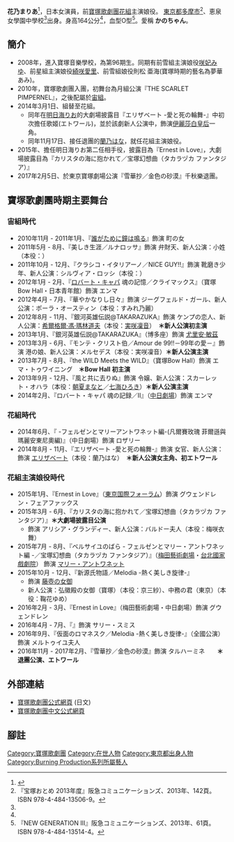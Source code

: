 {{roughtranslation|time=2017-03-31T09:05:17+00:00}}
{{藝人
|type=女演员
| 姓名 = 花乃瑪麗亞(かの まりあ）
| 本名 = 
| 出生日期 = 10月12日
| 出生地點 = {{JPN}}
| 職業 = 舞台演員
| yearsactive = 2010-
}}
{{japanese|japanese=花乃まりあ|kana=かの まりあ|romaji=Kano Maria}}

'''花乃まりあ'''<ref>{{cite news|url=http://star.ettoday.net/news/459644|title=101年的日本國寶！　「寶塚歌劇團」8月華麗登台演出|date=2015-01-27|agency=ETtoday新聞雲|language=zh-tw|author1=田暐瑋|accessdate=2017-03-31|archive-date=2017-03-31|archive-url=https://web.archive.org/web/20170331211904/http://star.ettoday.net/news/459644|dead-url=no}}</ref>，日本女演員，前[[寶塚歌劇團|寶塚歌劇團]][[花組|花組]]主演娘役。
[[東京都|東京都]][[多摩市|多摩市]]<ref name="otome">『宝塚おとめ 2013年度』阪急コミュニケーションズ、2013年、142頁。ISBN 978-4-484-13506-9。</ref>、恵泉女學園中學校<ref name="otome" />出身。身高164公分<ref name="otome" />，血型O型<ref name="new">『NEW GENERATION III』阪急コミュニケーションズ、2013年、61頁。ISBN 978-4-484-13514-4。</ref>。愛稱 '''かのちゃん'''。

== 簡介 ==
* 2008年，進入寶塚音樂學校，為第96期生。同期有前雪組主演娘役[[咲妃みゆ|咲妃みゆ]]、前星組主演娘役[[綺咲愛里|綺咲愛里]]、前雪組娘役則松 亜海(寶塚時期的藝名為夢華 あみ)。
* 2010年，寶塚歌劇團入團，初舞台為月組公演『THE SCARLET PIMPERNEL』，之後配屬於[[宙組|宙組]]。
* 2014年3月1日、組替至花組。
** 同年在[[明日海りお|明日海りお]]的大劇場披露目『エリザベート -愛と死の輪舞-』中初次擔任歌姬(エトワール)，並於該劇新人公演中，飾演[[伊丽莎白皇后|伊麗莎白皇后]]一角。
** 同年11月17日、接任退團的[[蘭乃はな|蘭乃はな]]，就任花組主演娘役。
* 2015年、擔任明日海りお第二任相手役，披露目為『Ernest in Love』，大劇場披露目為『カリスタの海に抱かれて／宝塚幻想曲（タカラヅカ ファンタジア）』
* 2017年2月5日、於東京寶塚劇場公演『雪華抄／金色の砂漠』千秋樂退團。

== 寶塚歌劇團時期主要舞台 ==

=== 宙組時代 ===
* 2010年11月 - 2011年1月、『[[誰がために鐘は鳴る|誰がために鐘は鳴る]]』飾演  町の女{{small|ほか}}
* 2011年5月 - 8月、『美しき生涯／ルナロッサ』飾演  弁財天{{small|ほか}}、新人公演：小姓（本役：{{Translink|ja|彩花まり}}）
* 2011年10月 - 12月、『クラシコ・イタリアーノ／NICE GUY!!』飾演  靴磨き少年{{small|ほか}}、新人公演：シルヴィア・ロッシ（本役：{{Translink|ja|すみれ乃麗}}）
* 2012年1月 - 2月、『[[羅伯特·卡帕|ロバート・キャパ]] 魂の記憶／クライマックス』（寶塚Bow Hall・日本青年館）飾演  エンマ
* 2012年4月 - 7月、『華やかなりし日々』飾演  ジーグフェルド・ガール{{small|ほか}}、新人公演：ポーラ・オースティン（本役：すみれ乃麗）
* 2012年8月 - 11月、『銀河英雄伝説@TAKARAZUKA』飾演  ケンプの恋人{{small|ほか}}、新人公演：[[希爾格爾·馮·瑪林道夫|希爾格爾·馮·瑪林道夫]]（本役：[[実咲凜音|実咲凜音]]）　'''＊新人公演初主演'''
* 2013年1月、『銀河英雄伝説@TAKARAZUKA』（博多座）飾演  [[尤里安·敏兹|尤里安·敏茲]]
* 2013年3月 - 6月、『モンテ・クリスト伯／Amour de 99!!－99年の愛－』飾演  港の娘{{small|ほか}}、新人公演：メルセデス（本役：実咲凜音）'''＊新人公演主演'''
* 2013年7月 - 8月、『the WILD Meets the WILD』（寶塚Bow Hall）飾演  エマ・トゥワイニング'''　＊Bow Hall 初主演'''
* 2013年9月 - 12月、『風と共に去りぬ』飾演  令嬢{{small|ほか}}、新人公演：スカーレット・オハラ（本役：[[朝夏まなと|朝夏まなと]]／[[七海ひろき|七海ひろき]]）'''＊新人公演主演'''
* 2014年2月、『ロバート・キャパ 魂の記録／{{Translink|ja|シトラスの風}}II』（[[中日剧场|中日劇場]]）飾演  エンマ

=== 花組時代 ===
* 2014年6月、『{{Translink|ja|ベルサイユのばら (宝塚歌劇)}} -フェルゼンとマリーアントワネット編-(凡爾賽玫瑰 菲爾遜與瑪麗安東尼奧編)』（中日劇場）飾演  ロザリー
* 2014年8月 - 11月、『エリザベート -愛と死の輪舞-』飾演   女官、新人公演：飾演  [[伊丽莎白皇后|エリザベート]]（本役：蘭乃はな）　'''＊新人公演女主角、初エトワール'''

=== 花組主演娘役時代 ===
* 2015年1月、『Ernest in Love』（[[東京國際論壇|東京国際フォーラム]]）飾演  グウェンドレン・フェアファックス
* 2015年3月 - 6月、『カリスタの海に抱かれて／宝塚幻想曲（タカラヅカ ファンタジア）』'''＊大劇場披露目公演'''
** 飾演  アリシア・グランディー、新人公演：バルドー夫人（本役：梅咲衣舞）
* 2015年7月 - 8月、『ベルサイユのばら - フェルゼンとマリー・アントワネット編 -／宝塚幻想曲（タカラヅカ ファンタジア）』（[[梅田藝術劇場|梅田藝術劇場]]・[[國家戲劇院|台北國家戲劇院]]） 飾演  [[玛丽·安托瓦内特|マリー・アントワネット]]
* 2015年10月 - 12月、『新源氏物語／Melodia -熱く美しき旋律-』
** 飾演  [[藤壺中宮|藤壺の女御]]
** 新人公演：弘徽殿の女御（寶塚）（本役：京三紗）、中務の君（東京）（本役：鞠花ゆめ）
* 2016年2月 - 3月、『Ernest in Love』（梅田藝術劇場・中日劇場）飾演  グウェンドレン
* 2016年4月 - 7月、『{{Translink|ja|ミー・アンド・マイガール (宝塚歌劇)|4=ME AND MY GIRL}}』飾演  サリー・スミス
* 2016年9月、『仮面のロマネスク／Melodia -熱く美しき旋律-』（全國公演）飾演  メルトゥイユ夫人
* 2016年11月 - 2017年2月、『雪華抄／金色の砂漠』飾演  タルハーミネ　　'''＊退團公演、エトワール'''

== 外部連結 ==
* [http://kageki.hankyu.co.jp/ 寶塚歌劇團公式網頁] {{Wayback|url=http://kageki.hankyu.co.jp/ |date=20160707121951 }} (日文)
* [https://web.archive.org/web/20160601234236/http://takarazukarevue.tw/index.html 寶塚歌劇團中文公式網頁]

== 腳註 ==
{{reflist}}
{{寶塚歌劇團花組主演娘役|2014.11.17 - 2017.2.5}}

{{DEFAULTSORT:Kano Maria}}
[[Category:寶塚歌劇團|Category:寶塚歌劇團]]
[[Category:在世人物|Category:在世人物]]
[[Category:東京都出身人物|Category:東京都出身人物]]
[[Category:Burning_Production系列所屬藝人|Category:Burning Production系列所屬藝人]]